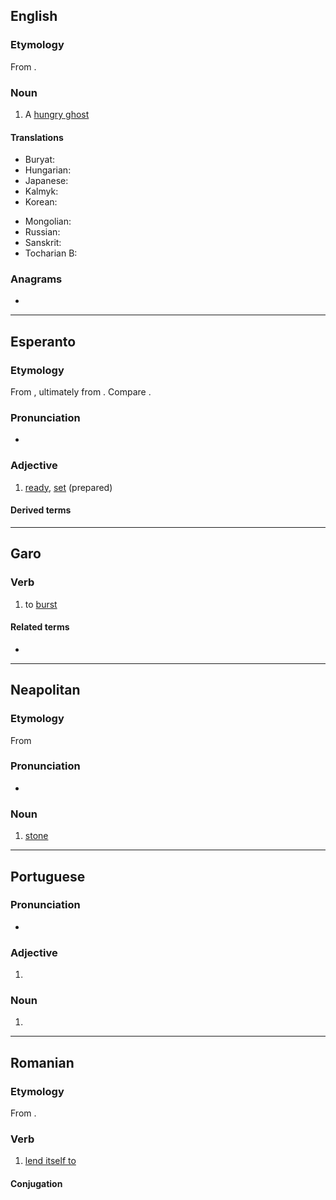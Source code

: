 {{also|préta|prêta|pręta}}

==English==
{{wikipedia}}

===Etymology===
From {{etyl|sa|en}} {{m|sa|प्रेत}}.

===Noun===
{{en-noun}}

# A [[hungry ghost]] {{gloss|a supernatural being in Buddhist folklore, the spirit of a greedy person whose divine retribution is never to be sated}}

====Translations====
{{trans-top|a hungry ghost from Buddhist folklore}}
* Buryat: {{t|bua|бирэд}}
* Hungarian: {{t|hu|préta}}
* Japanese: {{t+|ja|餓鬼|tr=gaki}}
* Kalmyk: {{t|xal|бирд}}
* Korean: {{t+|ko|아귀}}
{{trans-mid}}
* Mongolian: {{t+|mn|бирд}}
* Russian: {{t|ru|пре́та|f}}
* Sanskrit: {{t+|sa|प्रेत|m}}
* Tocharian B: {{t|txb|prete}}
{{trans-bottom}}

===Anagrams===
* {{anagrams|en|a=aeprt|Peart|Petra|apert|apter|parte|pater|peart|petar|petra|prate|reapt|repat|retap|taper|trape|treap}}

----

==Esperanto==

===Etymology===
From {{bor|eo|fr|prêt}}, ultimately from {{der|eo|la|praestō|t=ready, present, at hand|pos=adverb}}. Compare {{cog|it|[[presto#Adjective|presto]]}}.

===Pronunciation===
* {{audio|eo|LL-Q143 (epo)-Robin van der Vliet-preta.wav|Audio:}}
{{eo-IPA}}

===Adjective===
{{eo-head}}

# [[ready]], [[set]] (prepared)

====Derived terms====
{{der2
|eo|preti
|pretigi
|pretiĝi
|prete
}}

----

==Garo==

===Verb===
{{head|grt|verb}} {{qualifier|intransitive}}

# to [[burst]]

====Related terms====
* {{l|grt|breta}}

----

==Neapolitan==

===Etymology===
From {{inh|nap|la|petra}}

===Pronunciation===
* {{IPA|nap|/ˈprɛta/}}

===Noun===
{{nap-noun|f|pl=pprete}}

# [[stone]]

----

==Portuguese==

===Pronunciation===
* {{IPA|pt|/ˈpɾe.tɐ/}}

===Adjective===
{{head|pt|adjective form}}

# {{adj form of|pt|preto||f|s}}

===Noun===
{{pt-noun|f}}

# {{female equivalent of|pt|preto}}

----

==Romanian==

===Etymology===
From {{bor|ro|fr|prêter}}.

===Verb===
{{ro-verb|pretează|pretat}}

# [[lend itself to]]

====Conjugation====
{{ro-conj-a-ez}}